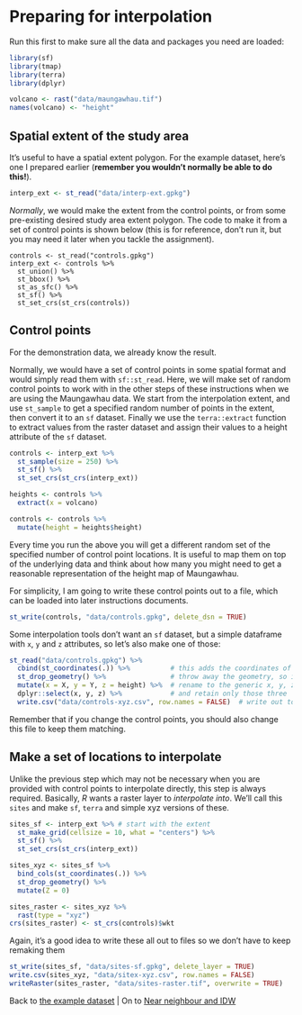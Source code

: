 
# Preparing for interpolation
Run this first to make sure all the data and packages you need are loaded:
```r
library(sf)
library(tmap)
library(terra)
library(dplyr)

volcano <- rast("data/maungawhau.tif")
names(volcano) <- "height"
```

## Spatial extent of the study area
It's useful to have a spatial extent polygon. For the example dataset, here's one I prepared earlier (**remember you wouldn't normally be able to do this!**).

```r
interp_ext <- st_read("data/interp-ext.gpkg")
```

*Normally*, we would make the extent from the control points, or from some pre-existing desired study area extent polygon. The code to make it from a set of control points is shown below (this is for reference, don't run it, but you may need it later when you tackle the assignment).

```
controls <- st_read("controls.gpkg")
interp_ext <- controls %>%
  st_union() %>%
  st_bbox() %>%
  st_as_sfc() %>%
  st_sf() %>%
  st_set_crs(st_crs(controls))
```

## Control points
For the demonstration data, we already know the result.

Normally, we would have a set of control points in some spatial format and would simply read them with `sf::st_read`. Here, we will make set of random control points to work with in the other steps of these instructions when we are using the Maungawhau data. We start from the interpolation extent, and use `st_sample` to get a specified random number of points in the extent, then convert it to an `sf` dataset. Finally we use the `terra::extract` function to extract values from the raster dataset and assign their values to a height attribute of the `sf` dataset.

```r
controls <- interp_ext %>%
  st_sample(size = 250) %>%
  st_sf() %>%
  st_set_crs(st_crs(interp_ext))

heights <- controls %>%
  extract(x = volcano)

controls <- controls %>%
  mutate(height = heights$height)
```

Every time you run the above you will get a different random set of the specified number of control point locations. It is useful to map them on top of the underlying data and think about how many you might need to get a reasonable representation of the height map of Maungawhau.

For simplicity, I am going to write these control points out to a file, which can be loaded into later instructions documents.

```r
st_write(controls, "data/controls.gpkg", delete_dsn = TRUE)
```

Some interpolation tools don't want an `sf` dataset, but a simple dataframe with `x`, `y` and `z` attributes, so let's also make one of those:

```r
st_read("data/controls.gpkg") %>%
  cbind(st_coordinates(.)) %>%          # this adds the coordinates of the points as X and Y columns
  st_drop_geometry() %>%                # throw away the geometry, so it's just a dataframe
  mutate(x = X, y = Y, z = height) %>%  # rename to the generic x, y, z
  dplyr::select(x, y, z) %>%            # and retain only those three
  write.csv("data/controls-xyz.csv", row.names = FALSE)  # write out to a file
```

Remember that if you change the control points, you should also change this file to keep them matching.

## Make a set of locations to interpolate
Unlike the previous step which may not be necessary when you are provided with control points to interpolate directly, this step is always required. Basically, *R* wants a raster layer to *interpolate into*. We'll call this `sites` and make `sf`, `terra` and simple xyz versions of these.

```r
sites_sf <- interp_ext %>% # start with the extent
  st_make_grid(cellsize = 10, what = "centers") %>%
  st_sf() %>%
  st_set_crs(st_crs(interp_ext))

sites_xyz <- sites_sf %>%
  bind_cols(st_coordinates(.)) %>%
  st_drop_geometry() %>%
  mutate(Z = 0)

sites_raster <- sites_xyz %>%
  rast(type = "xyz")
crs(sites_raster) <- st_crs(controls)$wkt
```

Again, it's a good idea to write these all out to files so we don't have to keep remaking them

```r
st_write(sites_sf, "data/sites-sf.gpkg", delete_layer = TRUE)
write.csv(sites_xyz, "data/sitex-xyz.csv", row.names = FALSE)
writeRaster(sites_raster, "data/sites-raster.tif", overwrite = TRUE)
```

Back to [the example dataset](02-example-dataset.md) | On to [Near neighbour and IDW](04-nn-and-idw.md)
